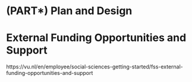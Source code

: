 # (PART\*) Plan and Design {-}

# External Funding Opportunities and Support {#external-funding}

https://vu.nl/en/employee/social-sciences-getting-started/fss-external-funding-opportunities-and-support